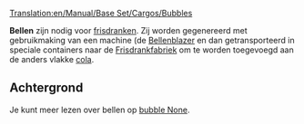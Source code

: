 [[Translation:en/Manual/Base Set/Cargos/Bubbles]]

{{nl/Manual/Base Set/Cargos/Vracht|name=Bellen
|image=en/Manual/Base Set/Cargos/Bubbles.png
|geproduceerd=[[nl/Manual/Base Set/Industries/Bellenblazer|Bellenblazer]]
|geaccepteerd=[[nl/Manual/Base Set/Industries/Frisdrankfabriek|Frisdrankfabriek]]
}}

'''Bellen''' zijn nodig voor [[nl/Manual/Base Set/Cargos/Frisdrank|frisdranken]]. Zij worden gegenereerd met gebruikmaking van een machine (de [[nl/Manual/Base Set/Industries/Bellenblazer|Bellenblazer]] en dan getransporteerd in speciale containers naar de [[nl/Manual/Base Set/Industries/Frisdrankfabriek|Frisdrankfabriek]] om te worden toegevoegd aan de anders vlakke [[nl/Manual/Base Set/Cargos/Cola|cola]].

==Achtergrond==
Je kunt meer lezen over bellen op [https://www.wikipedia.org/wiki/Liquid bubble None].